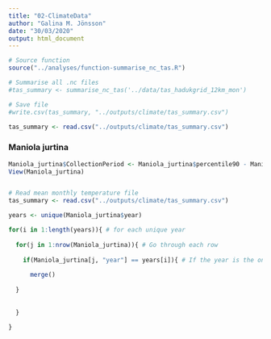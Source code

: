 ```yaml
---
title: "02-ClimateData"
author: "Galina M. Jönsson"
date: "30/03/2020"
output: html_document
---
```


```r
# Source function
source("../analyses/function-summarise_nc_tas.R")

# Summarise all .nc files 
#tas_summary <- summarise_nc_tas('../data/tas_hadukgrid_12km_mon')

# Save file
#write.csv(tas_summary, "../outputs/climate/tas_summary.csv")

tas_summary <- read.csv("../outputs/climate/tas_summary.csv")
```

### Maniola jurtina
```r
Maniola_jurtina$CollectionPeriod <- Maniola_jurtina$percentile90 - Maniola_jurtina$percentile10
View(Maniola_jurtina)


# Read mean monthly temperature file
tas_summary <- read.csv("../outputs/climate/tas_summary.csv")

years <- unique(Maniola_jurtina$year)

for(i in 1:length(years)){ # for each unique year
  
  for(j in 1:nrow(Maniola_jurtina)){ # Go through each row
    
    if(Maniola_jurtina[j, "year"] == years[i]){ # If the year is the one specified by i
      
      merge()
    
  }
  
    
  }
  
}

```


